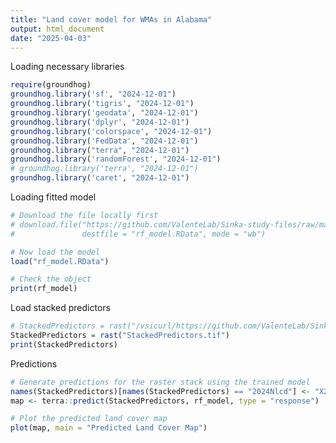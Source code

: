 ```yaml
---
title: "Land cover model for WMAs in Alabama"
output: html_document
date: "2025-04-03"
---
```


Loading necessary libraries

```r
require(groundhog)
groundhog.library('sf', "2024-12-01")
groundhog.library('tigris', "2024-12-01")
groundhog.library('geodata', "2024-12-01")
groundhog.library('dplyr', "2024-12-01")
groundhog.library('colorspace', "2024-12-01")
groundhog.library('FedData', "2024-12-01")
groundhog.library("terra", "2024-12-01")
groundhog.library('randomForest', "2024-12-01")
# groundhog.library('terra', "2024-12-01")
groundhog.library('caret', "2024-12-01")
```



Loading fitted model

```r
# Download the file locally first
# download.file("https://github.com/ValenteLab/Sinka-study-files/raw/main/rf_model.RData", 
#               destfile = "rf_model.RData", mode = "wb")

# Now load the model
load("rf_model.RData")

# Check the object
print(rf_model)
```

Load stacked predictors

```r
# StackedPredictors = rast("/vsicurl/https://github.com/ValenteLab/Sinka-study-files/raw/refs/heads/main/StackedPredictors.tif")
StackedPredictors = rast("StackedPredictors.tif")
print(StackedPredictors)
```



Predictions

```r
# Generate predictions for the raster stack using the trained model
names(StackedPredictors)[names(StackedPredictors) == "2024Nlcd"] <- "X2024Nlcd"
map <- terra::predict(StackedPredictors, rf_model, type = "response")

# Plot the predicted land cover map
plot(map, main = "Predicted Land Cover Map")
```







